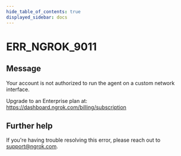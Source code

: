 ```yaml
---
hide_table_of_contents: true
displayed_sidebar: docs
---
```



# ERR_NGROK_9011

## Message

Your account is not authorized to run the agent on a custom network interface.

Upgrade to an Enterprise plan at: https://dashboard.ngrok.com/billing/subscription

<ErrorDetails error="err_ngrok_9011" />

## Further help

If you're having trouble resolving this error, please reach out to [support@ngrok.com](mailto:support@ngrok.com?subject=Help%20with%20ERR_NGROK_9011).
